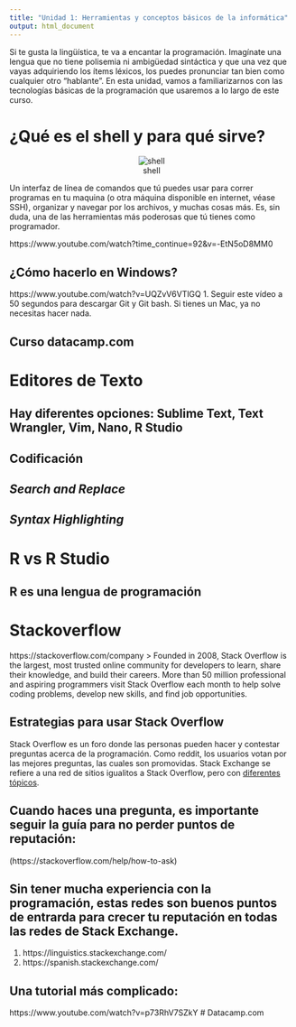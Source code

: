 ```yaml
---
title: "Unidad 1: Herramientas y conceptos básicos de la informática"
output: html_document
---
```


Si te gusta la lingüística, te va a encantar la programación. Imagínate una lengua que no tiene polisemia ni ambigüedad sintáctica y que una vez que vayas adquiriendo los ítems léxicos, los puedes pronunciar tan bien como cualquier otro "hablante". En esta unidad, vamos a familiarizarnos con las tecnologías básicas de la programación que usaremos a lo largo de este curso.

# ¿Qué es el **shell** y para qué sirve?
<center>
![shell](./icons/terminal.png)
</center>
Un interfaz de línea de comandos que tú puedes usar para correr programas en tu maquina (o otra máquina disponible en internet, véase SSH), organizar y navegar por los archivos, y muchas cosas más. Es, sin duda, una de las herramientas más poderosas que tú tienes como programador.

https://www.youtube.com/watch?time_continue=92&v=-EtN5oD8MM0

## ¿Cómo hacerlo en Windows?
https://www.youtube.com/watch?v=UQZvV6VTlGQ
1. Seguir este vídeo a 50 segundos para descargar Git y Git bash. Si tienes un Mac, ya no necesitas hacer nada.

## Curso datacamp.com


# Editores de Texto
## Hay diferentes opciones: Sublime Text, Text Wrangler, Vim, Nano, R Studio
## Codificación
## *Search and Replace*
## *Syntax Highlighting*

# R vs R Studio
## R es una lengua de programación

# Stackoverflow
https://stackoverflow.com/company
> Founded in 2008, Stack Overflow is the largest, most trusted online community for developers to learn, share their knowledge, and build their careers. More than 50 million professional and aspiring programmers visit Stack Overflow each month to help solve coding problems, develop new skills, and find job opportunities.

## Estrategias para usar Stack Overflow
Stack Overflow es un foro donde las personas pueden hacer y contestar preguntas acerca de la programación. Como reddit, los usuarios votan por las mejores preguntas, las cuales son promovidas. Stack Exchange se refiere a una red de sitios igualitos a Stack Overflow, pero con [diferentes tópicos](https://stackexchange.com/sites#).

## Cuando haces una pregunta, es importante seguir la guía para no perder puntos de reputación:
(https://stackoverflow.com/help/how-to-ask)

## Sin tener mucha experiencia con la programación, estas redes son buenos puntos de entrarda para crecer tu reputación en todas las redes de Stack Exchange.
1. https://linguistics.stackexchange.com/
2. https://spanish.stackexchange.com/

## Una tutorial más complicado:
https://www.youtube.com/watch?v=p73RhV7SZkY
# Datacamp.com